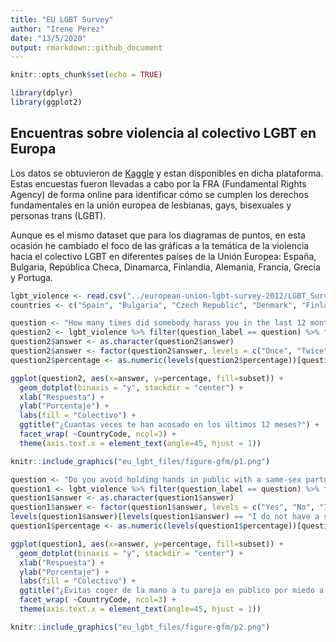 ```yaml
---
title: "EU LGBT Survey"
author: "Irene Perez"
date: "13/5/2020"
output: rmarkdown::github_document
---
```


```r
knitr::opts_chunk$set(echo = TRUE)
```

```r
library(dplyr)
library(ggplot2)
```

## Encuentras sobre violencia al colectivo LGBT en Europa

Los datos se obtuvieron de [Kaggle](https://www.kaggle.com/ruslankl/european-union-lgbt-survey-2012) y estan disponibles en dicha plataforma. Estas encuestas fueron llevadas a cabo por la FRA (Fundamental Rights Agency) de forma online para identificar cómo se cumplen los derechos fundamentales en la unión europea de lesbianas, gays, bisexuales y personas trans (LGBT).

Aunque es el mismo dataset que para los diagramas de puntos, en esta ocasión he cambiado el foco de las gráficas a la temática de la violencia hacia el colectivo LGBT en diferentes países de la Unión Europea: España, Bulgaria, República Checa, Dinamarca, Finlandia, Alemania, Francia, Grecia y Portuga.

```r
lgbt_violence <- read.csv("../european-union-lgbt-survey-2012/LGBT_Survey_ViolenceAndHarassment.csv")
countries <- c("Spain", "Bulgaria", "Czech Republic", "Denmark", "Finland", "Germany", "France", "Greece", "Portugal")
```

```r
question <- "How many times did somebody harass you in the last 12 months?"
question2 <- lgbt_violence %>% filter(question_label == question) %>% filter(CountryCode %in% countries) 
question2$answer <- as.character(question2$answer)
question2$answer <- factor(question2$answer, levels = c("Once", "Twice", "Three times", "Four times", "Five times", "Six to ten times", "More than ten times"))
question2$percentage <- as.numeric(levels(question2$percentage))[question2$percentage]
```




```r
ggplot(question2, aes(x=answer, y=percentage, fill=subset)) +
  geom_dotplot(binaxis = "y", stackdir = "center") +
  xlab("Respuesta") +
  ylab("Porcentaje") +
  labs(fill = "Colectivo") +
  ggtitle("¿Cuantas veces te han acosado en los últimos 12 meses?") +
  facet_wrap( ~CountryCode, ncol=3) +
  theme(axis.text.x = element_text(angle=45, hjust = 1))
```
```r
knitr::include_graphics("eu_lgbt_files/figure-gfm/p1.png")
```


```r
question <- "Do you avoid holding hands in public with a same-sex partner for fear of being assaulted, threatened of harassed?"
question1 <- lgbt_violence %>% filter(question_label == question) %>% filter(CountryCode %in% countries) 
question1$answer <- as.character(question1$answer)
question1$answer <- factor(question1$answer, levels = c("Yes", "No", "I do not have a same-sex partner", "Dont`t know"))
levels(question1$answer)[levels(question1$answer) == "I do not have a same-sex partner"] <- "Different-sex partner"
question1$percentage <- as.numeric(levels(question1$percentage))[question1$percentage]
```


```r
ggplot(question1, aes(x=answer, y=percentage, fill=subset)) +
  geom_dotplot(binaxis = "y", stackdir = "center") +
  xlab("Respuesta") +
  ylab("Porcentaje") +
  labs(fill = "Colectivo") +
  ggtitle("¿Evitas coger de la mano a tu pareja en público por miedo a ser agredido, \n amenazado o acosado?") +
  facet_wrap( ~CountryCode, ncol=3) +
  theme(axis.text.x = element_text(angle=45, hjust = 1))
```

```r
knitr::include_graphics("eu_lgbt_files/figure-gfm/p2.png")
```